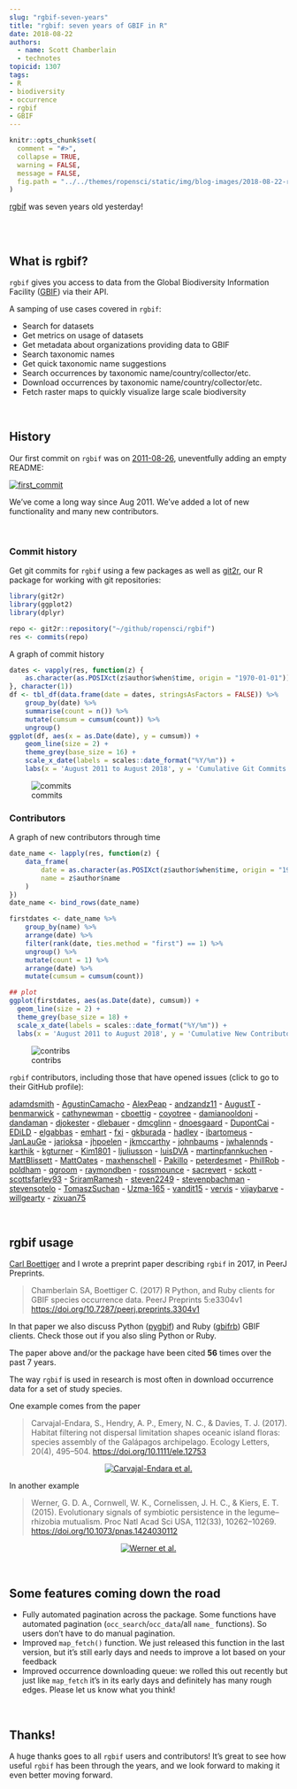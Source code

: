 ```yaml
---
slug: "rgbif-seven-years"
title: "rgbif: seven years of GBIF in R"
date: 2018-08-22
authors:
  - name: Scott Chamberlain
  - technotes
topicid: 1307
tags:
- R
- biodiversity
- occurrence
- rgbif
- GBIF
---
```


```r
knitr::opts_chunk$set(
  comment = "#>",
  collapse = TRUE,
  warning = FALSE,
  message = FALSE,
  fig.path = "../../themes/ropensci/static/img/blog-images/2018-08-22-rgbif-seven-years/"
)
```

[rgbif][] was seven years old yesterday! 

<br><br>

## What is rgbif?

`rgbif` gives you access to data from the Global Biodiversity Information Facility ([GBIF][]) via their API.

A samping of use cases covered in `rgbif`:

* Search for datasets 
* Get metrics on usage of datasets
* Get metadata about organizations providing data to GBIF
* Search taxonomic names
* Get quick taxonomic name suggestions
* Search occurrences by taxonomic name/country/collector/etc.
* Download occurrences by taxonomic name/country/collector/etc.
* Fetch raster maps to quickly visualize large scale biodiversity

<br>

## History

Our first commit on `rgbif` was on [2011-08-26][firstcomm], uneventfully adding an empty README:

[![first_commit](/img/blog-images/2018-08-22-rgbif-seven-years/rgbif-first-commit.png)][firstcomm]

We've come a long way since Aug 2011. We've added a lot of new functionality and many new contributors.

<br>

### Commit history

Get git commits for `rgbif` using a few packages as well as [git2r](https://github.com/ropensci/git2r), our R package for working with git repositories:

```r
library(git2r)
library(ggplot2)
library(dplyr)

repo <- git2r::repository("~/github/ropensci/rgbif")
res <- commits(repo)
```

A graph of commit history

```r
dates <- vapply(res, function(z) {
    as.character(as.POSIXct(z$author$when$time, origin = "1970-01-01"))
}, character(1))
df <- tbl_df(data.frame(date = dates, stringsAsFactors = FALSE)) %>% 
    group_by(date) %>%
    summarise(count = n()) %>%
    mutate(cumsum = cumsum(count)) %>%
    ungroup()
ggplot(df, aes(x = as.Date(date), y = cumsum)) +
    geom_line(size = 2) +
    theme_grey(base_size = 16) +
    scale_x_date(labels = scales::date_format("%Y/%m")) +
    labs(x = 'August 2011 to August 2018', y = 'Cumulative Git Commits')
```

![commits](/img/blog-images/2018-08-22-rgbif-seven-years/commits.png)

### Contributors

A graph of new contributors through time

```r
date_name <- lapply(res, function(z) {
    data_frame(
        date = as.character(as.POSIXct(z$author$when$time, origin = "1970-01-01")),
        name = z$author$name
    )
})
date_name <- bind_rows(date_name)

firstdates <- date_name %>%
    group_by(name) %>%
    arrange(date) %>%
    filter(rank(date, ties.method = "first") == 1) %>%
    ungroup() %>%
    mutate(count = 1) %>%
    arrange(date) %>%
    mutate(cumsum = cumsum(count))

## plot
ggplot(firstdates, aes(as.Date(date), cumsum)) +
  geom_line(size = 2) +
  theme_grey(base_size = 18) +
  scale_x_date(labels = scales::date_format("%Y/%m")) +
  labs(x = 'August 2011 to August 2018', y = 'Cumulative New Contributors')
```

![contribs](/img/blog-images/2018-08-22-rgbif-seven-years/contribs.png)

`rgbif` contributors, including those that have opened issues (click to go to their GitHub profile):

[adamdsmith](https://github.com/adamdsmith) - [AgustinCamacho](https://github.com/AgustinCamacho) - [AlexPeap](https://github.com/AlexPeap) - [andzandz11](https://github.com/andzandz11) - [AugustT](https://github.com/AugustT) - [benmarwick](https://github.com/benmarwick) - [cathynewman](https://github.com/cathynewman) - [cboettig](https://github.com/cboettig) - [coyotree](https://github.com/coyotree) - [damianooldoni](https://github.com/damianooldoni) - [dandaman](https://github.com/dandaman) - [djokester](https://github.com/djokester) - [dlebauer](https://github.com/dlebauer) - [dmcglinn](https://github.com/dmcglinn) - [dnoesgaard](https://github.com/dnoesgaard) - [DupontCai](https://github.com/DupontCai) - [EDiLD](https://github.com/EDiLD) - [elgabbas](https://github.com/elgabbas) - [emhart](https://github.com/emhart) - [fxi](https://github.com/fxi) - [gkburada](https://github.com/gkburada) - [hadley](https://github.com/hadley) - [ibartomeus](https://github.com/ibartomeus) - [JanLauGe](https://github.com/JanLauGe) - [jarioksa](https://github.com/jarioksa) - [jhpoelen](https://github.com/jhpoelen) - [jkmccarthy](https://github.com/jkmccarthy) - [johnbaums](https://github.com/johnbaums) - [jwhalennds](https://github.com/jwhalennds) - [karthik](https://github.com/karthik) - [kgturner](https://github.com/kgturner) - [Kim1801](https://github.com/Kim1801) - [ljuliusson](https://github.com/ljuliusson) - [luisDVA](https://github.com/luisDVA) - [martinpfannkuchen](https://github.com/martinpfannkuchen) - [MattBlissett](https://github.com/MattBlissett) - [MattOates](https://github.com/MattOates) - [maxhenschell](https://github.com/maxhenschell) - [Pakillo](https://github.com/Pakillo) - [peterdesmet](https://github.com/peterdesmet) - [PhillRob](https://github.com/PhillRob) - [poldham](https://github.com/poldham) - [qgroom](https://github.com/qgroom) - [raymondben](https://github.com/raymondben) - [rossmounce](https://github.com/rossmounce) - [sacrevert](https://github.com/sacrevert) - [sckott](https://github.com/sckott) - [scottsfarley93](https://github.com/scottsfarley93) - [SriramRamesh](https://github.com/SriramRamesh) - [steven2249](https://github.com/steven2249) - [stevenpbachman](https://github.com/stevenpbachman) - [stevensotelo](https://github.com/stevensotelo) - [TomaszSuchan](https://github.com/TomaszSuchan) - [Uzma-165](https://github.com/Uzma-165) - [vandit15](https://github.com/vandit15) - [vervis](https://github.com/vervis) - [vijaybarve](https://github.com/vijaybarve) - [willgearty](https://github.com/willgearty) - [zixuan75](https://github.com/zixuan75)

<br>

## rgbif usage

[Carl Boettiger][carl] and I wrote a preprint paper describing `rgbif` in 2017, in PeerJ Preprints.

> Chamberlain SA, Boettiger C. (2017) R Python, and Ruby clients for GBIF species occurrence data. PeerJ Preprints 5:e3304v1 <https://doi.org/10.7287/peerj.preprints.3304v1>

In that paper we also discuss Python ([pygbif][]) and Ruby ([gbifrb][]) GBIF clients. Check those out if you also sling Python or Ruby.

The paper above and/or the package have been cited **56** times over the past 7 years.

The way `rgbif` is used in research is most often in download occurrence data for a set of study species.

One example comes from the paper 

> Carvajal-Endara, S., Hendry, A. P., Emery, N. C., & Davies, T. J. (2017). Habitat filtering not dispersal limitation shapes oceanic island floras: species assembly of the Galápagos archipelago. Ecology Letters, 20(4), 495–504. <https://doi.org/10.1111/ele.12753>

<div style="width:100%; text-align:center">
<a href="https://doi.org/10.1111/ele.12753" target="_blank"><img src="/img/blog-images/2018-08-22-rgbif-seven-years/rgbif-methods.png" title="Carvajal-Endara et al." ></a>
</div>

In another example

> Werner, G. D. A., Cornwell, W. K., Cornelissen, J. H. C., & Kiers, E. T. (2015). Evolutionary signals of symbiotic persistence in the legume–rhizobia mutualism. Proc Natl Acad Sci USA, 112(33), 10262–10269. <https://doi.org/10.1073/pnas.1424030112>

<div style="width:100%; text-align:center">
<a href="https://doi.org/10.1073/pnas.1424030112" target="_blank"><img src="/img/blog-images/2018-08-22-rgbif-seven-years/rgbif-methods2.png" title="Werner et al." ></a>
</div>

<br>

## Some features coming down the road

* Fully automated pagination across the package. Some functions have automated pagination (`occ_search`/`occ_data`/all `name_` functions). So users don't have to do manual pagination.
* Improved `map_fetch()` function. We just released this function in the last version, but it's still early days and needs to improve a lot based on your feedback
* Improved occurrence downloading queue: we rolled this out recently but just like `map_fetch` it's in its early days and definitely has many rough edges. Please let us know what you think!

<br>

## Thanks!

A huge thanks goes to all `rgbif` users and contributors! It's great to see how useful `rgbif` has been through the years, and we look forward to making it even better moving forward.


[rgbif]: https://github.com/ropensci/rgbif
[firstcomm]: https://github.com/ropensci/rgbif/commit/9042246555151240a5136ccf7530d0524bfb1cb5
[carl]: http://www.carlboettiger.info/
[pygbif]: https://pypi.org/project/pygbif
[gbifrb]: https://rubygems.org/gems/gbifrb
[GBIF]: https://www.gbif.org/
